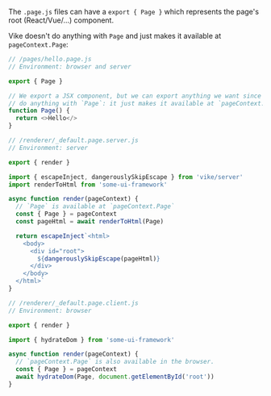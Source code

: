 The `.page.js` files can have a `export { Page }` which represents the page's root (React/Vue/...) component.

Vike doesn't do anything with `Page` and just makes it available at `pageContext.Page`:

```js
// /pages/hello.page.js
// Environment: browser and server

export { Page }

// We export a JSX component, but we can export anything we want since vike doesn't
// do anything with `Page`: it just makes it available at `pageContext.Page`.
function Page() {
  return <>Hello</>
}
```

```js
// /renderer/_default.page.server.js
// Environment: server

export { render }

import { escapeInject, dangerouslySkipEscape } from 'vike/server'
import renderToHtml from 'some-ui-framework'

async function render(pageContext) {
  // `Page` is available at `pageContext.Page`
  const { Page } = pageContext
  const pageHtml = await renderToHtml(Page)

  return escapeInject`<html>
    <body>
      <div id="root">
        ${dangerouslySkipEscape(pageHtml)}
      </div>
    </body>
  </html>`
}
```
```js
// /renderer/_default.page.client.js
// Environment: browser

export { render }

import { hydrateDom } from 'some-ui-framework'

async function render(pageContext) {
  // `pageContext.Page` is also available in the browser.
  const { Page } = pageContext
  await hydrateDom(Page, document.getElementById('root'))
}
```
